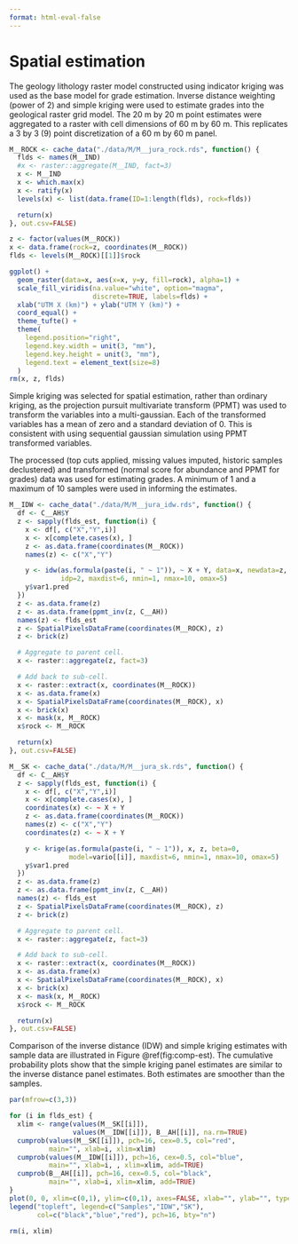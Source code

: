 ```yaml
---
format: html-eval-false
---
```


# Spatial estimation

The geology lithology raster model constructed using indicator kriging was used as the base model for grade estimation. Inverse distance weighting (power of 2) and simple kriging were used to estimate grades into the geological raster grid model. The 20 m by 20 m point estimates were aggregated to a raster with cell dimensions of 60 m by 60 m. This replicates a 3 by 3 (9) point discretization of a 60 m by 60 m panel.

```r
M__ROCK <- cache_data("./data/M/M__jura_rock.rds", function() {
  flds <- names(M__IND)
  #x <- raster::aggregate(M__IND, fact=3)
  x <- M__IND
  x <- which.max(x)
  x <- ratify(x)
  levels(x) <- list(data.frame(ID=1:length(flds), rock=flds))

  return(x)
}, out.csv=FALSE)
```

```r
z <- factor(values(M__ROCK))
x <- data.frame(rock=z, coordinates(M__ROCK))
flds <- levels(M__ROCK)[[1]]$rock

ggplot() +
  geom_raster(data=x, aes(x=x, y=y, fill=rock), alpha=1) +
  scale_fill_viridis(na.value="white", option="magma",
                     discrete=TRUE, labels=flds) +
  xlab("UTM X (km)") + ylab("UTM Y (km)") +
  coord_equal() +
  theme_tufte() +
  theme(
    legend.position="right",
    legend.key.width = unit(3, "mm"),
    legend.key.height = unit(3, "mm"),
    legend.text = element_text(size=8)
  )
rm(x, z, flds)
```

Simple kriging was selected for spatial estimation, rather than ordinary kriging, as the projection pursuit multivariate transform (PPMT) was used to transform the variables into a multi-gaussian. Each of the transformed variables has a mean of zero and a standard deviation of 0. This is consistent with using sequential gaussian simulation using PPMT transformed variables.

The processed (top cuts applied, missing values imputed, historic samples declustered) and transformed (normal score for abundance and PPMT for grades) data was used for estimating grades. A minimum of 1 and a maximum of 10 samples were used in informing the estimates.

```r
M__IDW <- cache_data("./data/M/M__jura_idw.rds", function() {
  df <- C__AH$Y
  z <- sapply(flds_est, function(i) {
    x <- df[, c("X","Y",i)]
    x <- x[complete.cases(x), ]
    z <- as.data.frame(coordinates(M__ROCK))
    names(z) <- c("X","Y")

    y <- idw(as.formula(paste(i, " ~ 1")), ~ X + Y, data=x, newdata=z,
             idp=2, maxdist=6, nmin=1, nmax=10, omax=5)
    y$var1.pred
  })
  z <- as.data.frame(z)
  z <- as.data.frame(ppmt_inv(z, C__AH))
  names(z) <- flds_est
  z <- SpatialPixelsDataFrame(coordinates(M__ROCK), z)
  z <- brick(z)

  # Aggregate to parent cell.
  x <- raster::aggregate(z, fact=3)

  # Add back to sub-cell.
  x <- raster::extract(x, coordinates(M__ROCK))
  x <- as.data.frame(x)
  x <- SpatialPixelsDataFrame(coordinates(M__ROCK), x)
  x <- brick(x)
  x <- mask(x, M__ROCK)
  x$rock <- M__ROCK

  return(x)
}, out.csv=FALSE)
```

```r
M__SK <- cache_data("./data/M/M__jura_sk.rds", function() {
  df <- C__AH$Y
  z <- sapply(flds_est, function(i) {
    x <- df[, c("X","Y",i)]
    x <- x[complete.cases(x), ]
    coordinates(x) <- ~ X + Y
    z <- as.data.frame(coordinates(M__ROCK))
    names(z) <- c("X","Y")
    coordinates(z) <- ~ X + Y

    y <- krige(as.formula(paste(i, " ~ 1")), x, z, beta=0,
               model=vario[[i]], maxdist=6, nmin=1, nmax=10, omax=5)
    y$var1.pred
  })
  z <- as.data.frame(z)
  z <- as.data.frame(ppmt_inv(z, C__AH))
  names(z) <- flds_est
  z <- SpatialPixelsDataFrame(coordinates(M__ROCK), z)
  z <- brick(z)

  # Aggregate to parent cell.
  x <- raster::aggregate(z, fact=3)

  # Add back to sub-cell.
  x <- raster::extract(x, coordinates(M__ROCK))
  x <- as.data.frame(x)
  x <- SpatialPixelsDataFrame(coordinates(M__ROCK), x)
  x <- brick(x)
  x <- mask(x, M__ROCK)
  x$rock <- M__ROCK

  return(x)
}, out.csv=FALSE)
```

Comparison of the inverse distance (IDW) and simple kriging estimates with sample data are illustrated in Figure \@ref(fig:comp-est). The cumulative probability plots show that the simple kriging panel estimates are similar to the inverse distance panel estimates. Both estimates are smoother than the samples.

```r
par(mfrow=c(3,3))

for (i in flds_est) {
  xlim <- range(values(M__SK[[i]]),
                values(M__IDW[[i]]), B__AH[[i]], na.rm=TRUE)
  cumprob(values(M__SK[[i]]), pch=16, cex=0.5, col="red",
          main="", xlab=i, xlim=xlim)
  cumprob(values(M__IDW[[i]]), pch=16, cex=0.5, col="blue",
          main="", xlab=i, , xlim=xlim, add=TRUE)
  cumprob(B__AH[[i]], pch=16, cex=0.5, col="black",
          main="", xlab=i, xlim=xlim, add=TRUE)
}
plot(0, 0, xlim=c(0,1), ylim=c(0,1), axes=FALSE, xlab="", ylab="", type="n")
legend("topleft", legend=c("Samples","IDW","SK"),
       col=c("black","blue","red"), pch=16, bty="n")

rm(i, xlim)
```
